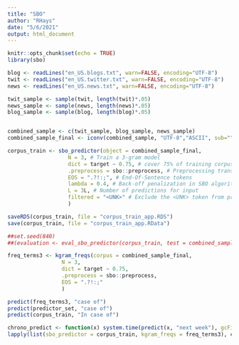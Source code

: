 ---
title: "SBO"
author: "RHays"
date: "5/6/2021"
output: html_document
---

```{r setup, include=FALSE}
knitr::opts_chunk$set(echo = TRUE)
library(sbo)
```

```{r}

blog <- readLines("en_US.blogs.txt", warn=FALSE, encoding="UTF-8")
twit <- readLines("en_US.twitter.txt", warn=FALSE, encoding="UTF-8")
news <- readLines("en_US.news.txt", warn=FALSE, encoding="UTF-8")

twit_sample <- sample(twit, length(twit)*.05)
news_sample <- sample(news, length(news)*.05)
blog_sample <- sample(blog, length(blog)*.05)



```

```{r}
combined_sample <- c(twit_sample, blog_sample, news_sample)
combined_sample_final <- iconv(combined_sample, "UTF-8","ASCII", sub="")

corpus_train <- sbo_predictor(object = combined_sample_final, 
                   N = 3, # Train a 3-gram model
                   dict = target ~ 0.75, # cover 75% of training corpus
                   .preprocess = sbo::preprocess, # Preprocessing transformation 
                   EOS = ".?!:;", # End-Of-Sentence tokens
                   lambda = 0.4, # Back-off penalization in SBO algorithm
                   L = 3L, # Number of predictions for input
                   filtered = "<UNK>" # Exclude the <UNK> token from predictions
                   )

saveRDS(corpus_train, file = "corpus_train_app.RDS")
save(corpus_train, file = "corpus_train_app.RData")
```

```{r}



##set.seed(840)
##(evaluation <- eval_sbo_predictor(corpus_train, test = combined_sample))
```

```{r}
freq_terms3 <- kgram_freqs(corpus = combined_sample_final, 
                 N = 3, 
                 dict = target ~ 0.75,
                 .preprocess = sbo::preprocess,
                 EOS = ".?!:;"
                 )
```
```{r}
predict(freq_terms3, "case of")
predict(predictor_set, "case of")
predict(corpus_train, "In case of")

```


```{r}
chrono_predict <- function(x) system.time(predict(x, "next week"), gcFirst = TRUE)
lapply(list(sbo_predictor = corpus_train, kgram_freqs = freq_terms3), chrono_predict)
```



